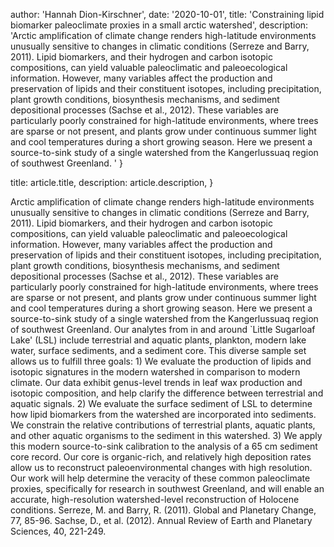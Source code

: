 
  author: 'Hannah Dion-Kirschner',
  date: '2020-10-01',
  title: 'Constraining lipid biomarker paleoclimate proxies in a small arctic watershed',
  description:
  'Arctic amplification of climate change renders high-latitude environments unusually sensitive to changes in climatic conditions (Serreze and Barry, 2011). Lipid biomarkers, and their hydrogen and carbon isotopic compositions, can yield valuable paleoclimatic and paleoecological information. However, many variables affect the production and preservation of lipids and their constituent isotopes, including precipitation, plant growth conditions, biosynthesis mechanisms, and sediment depositional processes (Sachse et al., 2012). These variables are particularly poorly constrained for high-latitude environments, where trees are sparse or not present, and plants grow under continuous summer light and cool temperatures during a short growing season. Here we present a source-to-sink study of a single watershed from the Kangerlussuaq region of southwest Greenland. '
}

  title: article.title,
  description: article.description,
}


Arctic amplification of climate change renders high-latitude environments unusually sensitive to changes in climatic conditions (Serreze and Barry, 2011). Lipid biomarkers, and their hydrogen and carbon isotopic compositions, can yield valuable paleoclimatic and paleoecological information. However, many variables affect the production and preservation of lipids and their constituent isotopes, including precipitation, plant growth conditions, biosynthesis mechanisms, and sediment depositional processes (Sachse et al., 2012). These variables are particularly poorly constrained for high-latitude environments, where trees are sparse or not present, and plants grow under continuous summer light and cool temperatures during a short growing season. Here we present a source-to-sink study of a single watershed from the Kangerlussuaq region of southwest Greenland. Our analytes from in and around `Little Sugarloaf Lake' (LSL) include terrestrial and aquatic plants, plankton, modern lake water, surface sediments, and a sediment core. This diverse sample set allows us to fulfill three goals: 1) We evaluate the production of lipids and isotopic signatures in the modern watershed in comparison to modern climate. Our data exhibit genus-level trends in leaf wax production and isotopic composition, and help clarify the difference between terrestrial and aquatic signals. 2) We evaluate the surface sediment of LSL to determine how lipid biomarkers from the watershed are incorporated into sediments. We constrain the relative contributions of terrestrial plants, aquatic plants, and other aquatic organisms to the sediment in this watershed. 3) We apply this modern source-to-sink calibration to the analysis of a 65 cm sediment core record. Our core is organic-rich, and relatively high deposition rates allow us to reconstruct paleoenvironmental changes with high resolution. Our work will help determine the veracity of these common paleoclimate proxies, specifically for research in southwest Greenland, and will enable an accurate, high-resolution watershed-level reconstruction of Holocene conditions. Serreze, M. and Barry, R. (2011). Global and Planetary Change, 77, 85-96. Sachse, D., et al. (2012). Annual Review of Earth and Planetary Sciences, 40, 221-249.
<Image src={designSystem} alt="" />


